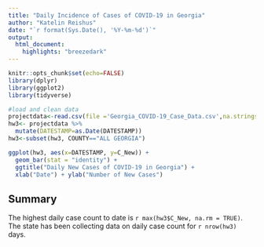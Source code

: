 ```yaml
---
title: "Daily Incidence of Cases of COVID-19 in Georgia"
author: "Katelin Reishus"
date: "`r format(Sys.Date(), '%Y-%m-%d')`"
output: 
  html_document:
    highlights: "breezedark"
---
```

<!-- Supress code chunks
-->
```r
knitr::opts_chunk$set(echo=FALSE)
library(dplyr)
library(ggplot2)
library(tidyverse)
```
```r
#load and clean data
projectdata<-read.csv(file ='Georgia_COVID-19_Case_Data.csv',na.strings=c("", "NA"))
hw3<- projectdata %>%
  mutate(DATESTAMP=as.Date(DATESTAMP))
hw3<-subset(hw3, COUNTY=="ALL GEORGIA")
```
```r
ggplot(hw3, aes(x=DATESTAMP, y=C_New)) + 
  geom_bar(stat = "identity") +
  ggtitle("Daily New Cases of COVID-19 in Georgia") +
  xlab("Date") + ylab("Number of New Cases")
```

## Summary

The highest daily case count to date is `r max(hw3$C_New, na.rm = TRUE)`. The state has been collecting data on daily case count for `r nrow(hw3)` days. 

<!--
Render html file Rscript -e "rmarkdown::render('ReishusProjectRender.Rmd')"

Participation grades:
Andrea Cool: 1
Anqi Dai: 1
-->
